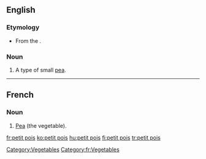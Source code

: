 ==English==

===Etymology===
* From the {{F.}}.

===Noun===
{{en-noun|sg=[[petit]] [[pois]]|-}}

# A type of small [[pea]].

----

==French==

===Noun===
{{fr-noun|m|singular=[[petit#French|petit]] [[pois#French|pois]]|plural=petits pois}}

# [[pea|Pea]] (the vegetable).

[[Category:Vegetables]]
[[Category:fr:Vegetables]]

[[fr:petit pois]]
[[ko:petit pois]]
[[hu:petit pois]]
[[fi:petit pois]]
[[tr:petit pois]]